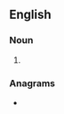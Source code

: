 ==English==

===Noun===
{{head|en|noun plural form}}

# {{plural of|refit|lang=en}}

===Anagrams===
* {{anagrams|en|firest|firste|fister|freits|resift|rifest|sifter|strife}}